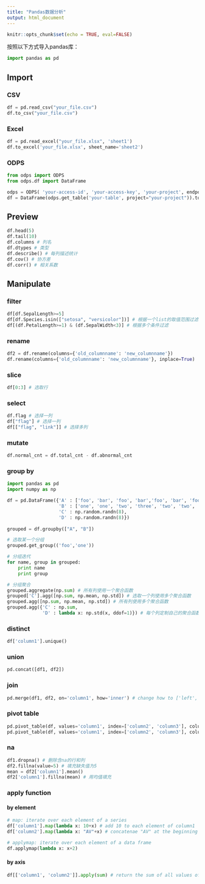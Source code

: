 ```yaml
---
title: "Pandas数据分析"
output: html_document
---
```


```r
knitr::opts_chunk$set(echo = TRUE, eval=FALSE)
```

按照以下方式导入pandas库：

```python
import pandas as pd
```

## Import
###  CSV
```python
df = pd.read_csv("your_file.csv")
df.to_csv("your_file.csv")
```

### Excel
```python
df = pd.read_excel("your_file.xlsx", 'sheet1')
df.to_excel('your_file.xlsx', sheet_name='sheet2')
```

### ODPS

```python
from odps import ODPS
from odps.df import DataFrame

odps = ODPS( 'your-access-id', 'your-access-key', 'your-project', endpoint='your-endpoint')
df = DataFrame(odps.get_table('your-table', project="your-project")).to_pandas()
```

## Preview
```python
df.head(5)
df.tail(10)
df.columns # 列名
df.dtypes # 类型
df.describe() # 每列描述统计
df.cov() # 协方差
df.corr() # 相关系数
```

## Manipulate
### filter
```python
df[df.SepalLength>=5] 
df[df.Species.isin(["setosa", "versicolor"])] # 根据一个list的取值范围过滤
df[(df.PetalLength>=1) & (df.SepalWidth<3)] # 根据多个条件过滤
```

### rename
```python
df2 = df.rename(columns={'old_columnname': 'new_columnname'})
df.rename(columns={'old_columnname': 'new_columnname'}, inplace=True)
```

### slice
```python
df[0:3] # 选取行
```

### select
```python
df.flag # 选择一列
df["flag"] # 选择一列
df[["flag", "link"]] # 选择多列
```

### mutate
```python
df.normal_cnt = df.total_cnt - df.abnormal_cnt
```

### group by

```python
import pandas as pd
import numpy as np

df = pd.DataFrame({'A' : ['foo', 'bar', 'foo', 'bar','foo', 'bar', 'foo', 'foo'],
                   'B' : ['one', 'one', 'two', 'three', 'two', 'two', 'one', 'three'],
                   'C' : np.random.randn(8),
                   'D' : np.random.randn(8)})
                   
grouped = df.groupby(["A", "B"])

# 选取某一个分组
grouped.get_group(('foo','one'))

# 分组迭代
for name, group in grouped:
    print name
    print group

# 分组聚合
grouped.aggregate(np.sum) # 所有列使用一个聚合函数
grouped['C'].agg([np.sum, np.mean, np.std]) # 选取一个列使用多个聚合函数
grouped.agg([np.sum, np.mean, np.std]) # 所有列使用多个聚合函数
grouped.agg({'C' : np.sum,
             'D' : lambda x: np.std(x, ddof=1)}) # 每个列定制自己的聚合函数

```

### distinct
```python
df['column1'].unique()
```


### union
```python
pd.concat([df1, df2])
```

### join
```python
pd.merge(df1, df2, on='column1', how='inner') # change how to ['left', 'right', 'outer']
```

### pivot table
```python
pd.pivot_table(df, values='column1', index=['column2', 'column3'], columns=['column4']) # 默认采用sum聚合
pd.pivot_table(df, values='column1', index=['column2', 'column3'], columns=['column4'], aggfunc=len) # 采用aggfunc自定义聚合函数  
```

### na
```python
df1.dropna() # 删除含na的行和列
df2.fillna(value=5) # 填充缺失值为5
mean = df2['column1'].mean()
df2['column1'].fillna(mean) # 用均值填充
```

### apply function
#### by element
```python
# map: iterate over each element of a series
df['column1'].map(lambda x: 10+x) # add 10 to each element of column1
df['column2'].map(lambda x: "AV"+x) # concatenae "AV" at the beginning of each element of column2

# applymap: iterate over each element of a data frame
df.applymap(lambda x: x+2)
```

#### by axis
```python
df[['column1', 'column2']].apply(sum) # return the sum of all values of column1 and column2
```



